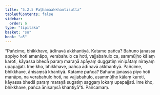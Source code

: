 ```yaml
---
title: "5.2.5 Paṭhamaakkhantisutta"
tableOfContents: false
sidebar:
  order: 6
type: "tipitaka"
basket: "su"
book: "a5"
---
```



<DynamicBreadcrumb />

<Division number="215" book="a5">

<Paragraph number="1239" book="a5">
“Pañcime, bhikkhave, ādīnavā akkhantiyā. Katame pañca? Bahuno janassa appiyo hoti amanāpo, verabahulo ca hoti, vajjabahulo ca, sammūḷho kālaṃ karoti, kāyassa bhedā paraṃ maraṇā apāyaṃ duggatiṃ vinipātaṃ nirayaṃ upapajjati. Ime kho, bhikkhave, pañca ādīnavā akkhantiyā.
</Paragraph>

<Paragraph number="1240" book="a5">
Pañcime, bhikkhave, ānisaṃsā khantiyā. Katame pañca? Bahuno janassa piyo hoti manāpo, na verabahulo hoti, na vajjabahulo, asammūḷho kālaṃ karoti, kāyassa bhedā paraṃ maraṇā sugatiṃ saggaṃ lokaṃ upapajjati. Ime kho, bhikkhave, pañca ānisaṃsā khantiyā”ti.

</Paragraph>
</Division>

<Paragraph number="1241" type="center" book="a5">
Pañcamaṃ.
</Paragraph>